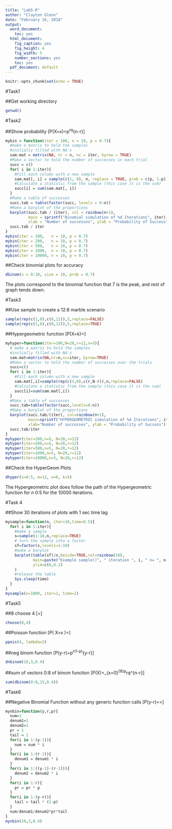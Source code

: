 ---
title: "Lab5-R"
author: "Clayton Glenn"
date: "February 16, 2018"
output: 
  word_document:
    toc: yes
  html_document:
    fig_caption: yes
    fig_height: 4
    fig_width: 5
    number_sections: yes
    toc: yes
  pdf_document: default
---

```{r setup, include=FALSE}
knitr::opts_chunk$set(echo = TRUE)
```



#Task1

##Get working directory
```{r}
getwd()
```



#Task2

##Show probability
\[P(X=x)=\binom{n}{r}p^rq^{n-r}\]
```{r}
mybin = function(iter = 100, n = 10, p = 0.7){ 
  #make a matrix to hold the samples
  #initially filled with NA's
  sam.mat = matrix(NA, nr = n, nc = iter, byrow = TRUE)
  #Make a vector to hold the number of successes in each trial
  succ = c()
  for( i in 1:iter){
    #Fill each column with a new sample
    sam.mat[, i] = sample(c(1, 0), n, replace = TRUE, prob = c(p, 1-p))
    #Calculate a statistic from the sample (this case it is the sum)
    succ[i] = sum(sam.mat[, i])
  }
  #Make a table of successes
  succ.tab = table(factor(succ, levels = 0:n))
  #Make a barplot of the proportions
  barplot(succ.tab / (iter), col = rainbow(n+1), 
          main = sprintf("Binomial simulation of %d Iterations", iter), 
          xlab = "Number of successes", ylab = "Probability of Success")
  succ.tab / iter
}
mybin(iter = 100,   n = 10, p = 0.7)
mybin(iter = 200,   n = 10, p = 0.7)
mybin(iter = 500,   n = 10, p = 0.7)
mybin(iter = 1000,  n = 10, p = 0.7)
mybin(iter = 10000, n = 10, p = 0.7)
```


##Check binomial plots for accuracy
```{r}
dbinom(x = 0:10, size = 10, prob = 0.7)
```
The plots correspond to the binomial function that 7 is the peak, and rest of graph tends down.


#Task3

##Use sample to create a 12:8 marble scenario
```{r}
sample(rep(c(1,0),c(8,12)),5,replace=FALSE)
sample(rep(c(1,0),c(8,12)),5,replace=TRUE)
```

##Hypergeometric function
\[P(X=k)=\frac{\binom{m}{k}\binom{N-m}{n-k}}{\binom{N}{n}}\]
```{r}
myhyper=function(iter=100,N=20,r=12,n=5){
  # make a matrix to hold the samples
  #initially filled with NA's
  sam.mat=matrix(NA,nr=n,nc=iter, byrow=TRUE)
  #Make a vector to hold the number of successes over the trials
  succ=c()
  for( i in 1:iter){
    #Fill each column with a new sample
    sam.mat[,i]=sample(rep(c(1,0),c(r,N-r)),n,replace=FALSE)
    #Calculate a statistic from the sample (this case it is the sum)
    succ[i]=sum(sam.mat[,i])
  }
  #Make a table of successes
  succ.tab=table(factor(succ,levels=0:n))
  #Make a barplot of the proportions
  barplot(succ.tab/(iter), col=rainbow(n+1), 
          main=sprintf("HYPERGEOMETRIC simulation of %d Iterations", iter), 
          xlab="Number of successes", ylab = "Probability of Success")
  succ.tab/iter
}
myhyper(iter=100,n=5, N=20,r=12)
myhyper(iter=200,n=5, N=20,r=12)
myhyper(iter=500,n=5, N=20,r=12)
myhyper(iter=1000,n=5, N=20,r=12)
myhyper(iter=10000,n=5, N=20,r=12)
```

##Check the HyperGeom Plots
```{r}
dhyper(x=0:5, m=12, n=8, k=5)
```
The Hypergeometric plot does follow the path of the Hypergeometric function for n 0:5 for the 10000 iterations.


#Task 4

##Show 30 iterations of plots with 1 sec time lag
```{r}
mysample=function(n, iter=10,time=0.5){
  for( i in 1:iter){
    #make a sample
    s=sample(1:10,n,replace=TRUE)
    # turn the sample into a factor
    sf=factor(s,levels=1:10)
    #make a barplot
    barplot(table(sf)/n,beside=TRUE,col=rainbow(10), 
            main=paste("Example sample()", " iteration ", i, " n= ", n,sep="") ,
            ylim=c(0,0.2)
    )
    #release the table
    Sys.sleep(time)
  }
}
mysample(n=1000, iter=1, time=1)
```



#Task5

##8 choose 4
\[\binom{n}{r}=\frac{n!}{r!\left ( n-r \right )!}\]
```{r}
choose(8,4)
```

##Poisson function
\[P\left ( X=x \right )=\frac{\lambda^{x}e^{-\lambda}}{x!}\]
```{r}
ppois(4, lambda=2)
```

##neg binom function
\[P(y-r)=\binom{y-1}{r-1}\cdot p^r\cdot (1-p)^{y-r}\]
```{r}
dnbinom(10,3,0.4)
```

##sum of vectors 0:8 of binom function
\[P(X\leq 8)=\sum_{x=0}^{8}\binom{n}{r}p^rq^{n-r}\]
```{r}
sum(dbinom(0:8,15,0.4))
```



#Task6

##Negative Binomial Function without any generic function calls
\[P(y-r)=\frac{(y-1)!\cdot p^r\cdot (1-p)^{y-r}}{(r-1)!(y-r)!}=\frac{num\cdot pr\cdot tail}{denum1\cdot denum2}\]
```{r}
mynbin=function(y,r,p){
  num=1
  denum1=1
  denum2=1
  pr = 1
  tail = 1
  for(i in 1:(y-1)){
    num = num * i
  }
  for(i in 1:(r-1)){
    denum1 = denum1 * i
  }
  for(i in 1:((y-1)-(r-1))){
    denum2 = denum2 * i
  }
  for(i in 1:r){
    pr = pr * p
  }
  for(i in 1:(y-r)){
    tail = tail * (1-p)
  }
  num/denum1/denum2*pr*tail
}
mynbin(10,3,0.4)
```